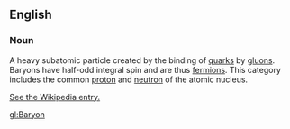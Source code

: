 ==English==
===Noun===
A heavy subatomic particle created by the binding of [[quark]]s  by [[gluon]]s.  Baryons have half-odd integral spin and are thus [[fermion]]s.  This category includes the common [[proton]] and [[neutron]] of the atomic nucleus.

[http://en.wikipedia.org/wiki/Baryon See the Wikipedia entry.]

[[gl:Baryon]]